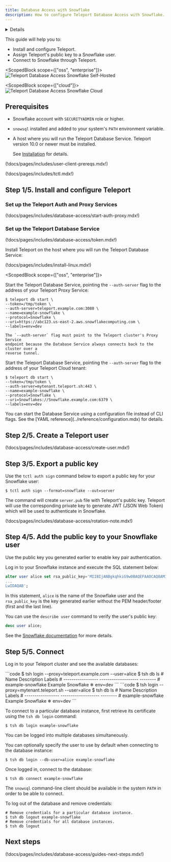 ```yaml
---
title: Database Access with Snowflake
description: How to configure Teleport Database Access with Snowflake.
---
```


<Details
  title="Version warning"
  opened={true}
  scope={["oss", "enterprise"]}
  scopeOnly={true}
  min="10.0"
>
  Database access for Snowflake is available starting from Teleport `10.0`.
</Details>

This guide will help you to:

- Install and configure Teleport.
- Assign Teleport's public key to a Snowflake user.
- Connect to Snowflake through Teleport.

<ScopedBlock scope={["oss", "enterprise"]}>
  ![Teleport Database Access Snowflake Self-Hosted](../../../img/database-access/guides/snowflake_selfhosted.png)
</ScopedBlock>

<ScopedBlock scope={["cloud"]}>
  ![Teleport Database Access Snowflake Cloud](../../../img/database-access/guides/snowflake_cloud.png)
</ScopedBlock>

## Prerequisites

- Snowflake account with `SECURITYADMIN` role or higher.

- `snowsql` installed and added to your system's `PATH` environment variable.

- A host where you will run the Teleport Database Service. Teleport version 10.0 or newer must be installed.

  See [Installation](../../installation.mdx) for details.

(!docs/pages/includes/user-client-prereqs.mdx!)

(!docs/pages/includes/tctl.mdx!)

## Step 1/5. Install and configure Teleport

### Set up the Teleport Auth and Proxy Services

(!docs/pages/includes/database-access/start-auth-proxy.mdx!)

### Set up the Teleport Database Service

(!docs/pages/includes/database-access/token.mdx!)

Install Teleport on the host where you will run the Teleport Database Service:

(!docs/pages/includes/install-linux.mdx!)

<ScopedBlock scope={["oss", "enterprise"]}>

  Start the Teleport Database Service, pointing the `--auth-server` flag to the
  address of your Teleport Proxy Service:

  ```code
  $ teleport db start \
  --token=/tmp/token \
  --auth-server=teleport.example.com:3080 \
  --name=example-snowflake \
  --protocol=Snowflake \
  --uri=https://abc123.us-east-2.aws.snowflakecomputing.com \
  --labels=env=dev
  ```

  <Admonition type="note">

    The `--auth-server` flag must point to the Teleport cluster's Proxy Service
    endpoint because the Database Service always connects back to the cluster over a
    reverse tunnel.

  </Admonition>

</ScopedBlock>
<ScopedBlock scope={["cloud"]}>

  Start the Teleport Database Service, pointing the `--auth-server` flag to the
  address of your Teleport Cloud tenant:

  ```code
  $ teleport db start \
  --token=/tmp/token \
  --auth-server=mytenant.teleport.sh:443 \
  --name=example-snowflake \
  --protocol=Snowflake \
  --uri=Snowflakes://Snowflake.example.com:6379 \
  --labels=env=dev
  ```

</ScopedBlock>

<Admonition type="tip">
  You can start the Database Service using a configuration file instead of CLI flags.
  See the [YAML reference](../reference/configuration.mdx) for details.
</Admonition>

## Step 2/5. Create a Teleport user

(!docs/pages/includes/database-access/create-user.mdx!)

## Step 3/5. Export a public key

Use the `tctl auth sign` command below to export a public key for your Snowflake user:

```code
$ tctl auth sign --format=snowflake --out=server
```

The command will create `server.pub` file with Teleport's public key. Teleport will use the corresponding private key to
generate JWT (JSON Web Token) which will be used to authenticate in Snowflake.

(!docs/pages/includes/database-access/rotation-note.mdx!)

## Step 4/5. Add the public key to your Snowflake user

Use the public key you generated earlier to enable key pair authentication.

Log in to your Snowflake instance and execute the SQL statement below:

```sql
alter user alice set rsa_public_key='MIIBIjANBgkqhkiG9w0BAQEFAAOCAQ8AMIIBCgKCAQEAv3dHYw4LJCcZzdbhb3hV
...
LwIDAQAB';
```

In this statement, `alice` is the name of the Snowflake user and the `rsa_public_key` is the key generated earlier without
the PEM header/footer (first and the last line).

You can use the `describe user` command to verify the user's public key:

```sql
desc user alice;
```

See the [Snowflake documentation](https://docs.snowflake.com/en/user-guide/key-pair-auth.html#step-4-assign-the-public-key-to-a-snowflake-user)
for more details.

## Step 5/5. Connect

Log in to your Teleport cluster and see the available databases:

<Tabs>
  <TabItem scope={["enterprise", "oss"]} label="Self-Hosted">
    ```code
    $ tsh login --proxy=teleport.example.com --user=alice
    $ tsh db ls
    # Name              Description         Labels
    # ----------------- ------------------- --------
    # example-snowflake Example Snowflake ❄ env=dev
    ```
  </TabItem>
  <TabItem scope={["cloud"]} label="Teleport Cloud">
    ```code
    $ tsh login --proxy=mytenant.teleport.sh --user=alice
    $ tsh db ls
    # Name              Description         Labels
    # ----------------- ------------------- --------
    # example-snowflake Example Snowflake ❄ env=dev
    ```
  </TabItem>
</Tabs>

To connect to a particular database instance, first retrieve its certificate
using the `tsh db login` command:

```code
$ tsh db login example-snowflake
```

<Admonition type="tip" title="Tip">
  You can be logged into multiple databases simultaneously.
</Admonition>

You can optionally specify the user to use by default
when connecting to the database instance:

```code
$ tsh db login --db-user=alice example-snowflake
```

Once logged in, connect to the database:

```code
$ tsh db connect example-snowflake
```

The `snowsql` command-line client should be available in the system `PATH` in order to be
able to connect.

To log out of the database and remove credentials:

```code
# Remove credentials for a particular database instance.
$ tsh db logout example-snowflake
# Remove credentials for all database instances.
$ tsh db logout
```

## Next steps

(!docs/pages/includes/database-access/guides-next-steps.mdx!)
